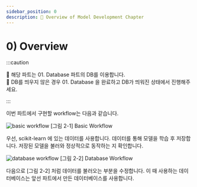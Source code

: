 ```yaml
---
sidebar_position: 0
description: 📌 Overview of Model Development Chapter
---
```


# 0) Overview


:::caution

📌  해당 파트는 <Part>01. Database</Part> 파트의 DB를 이용합니다.  
📌  DB를 띄우지 않은 경우 <Part>01. Database</Part> 을 완료하고 DB가 띄워진 상태에서 진행해주세요.

:::

이번 파트에서 구현할 workflow는 다음과 같습니다.

<div style={{textAlign: 'center'}}>

![basic workflow](./img/model-development-1.png)
[그림 2-1] Basic Workflow
</div>

우선, scikit-learn 에 있는 데이터를 사용합니다. 데이터를 통해 모델을 학습 후 저장합니다. 저장된 모델을 불러와 정상적으로 동작하는 지 확인합니다.

<div style={{textAlign: 'center'}}>

![database workflow](./img/model-development-2.png)
[그림 2-2] Database Workflow
</div>

다음으로 [그림 2-2] 처럼 데이터를 불러오는 부분을 수정합니다. 이 때 사용하는 데이터베이스는 앞선 파트에서 만든 데이터베이스를 사용합니다.
